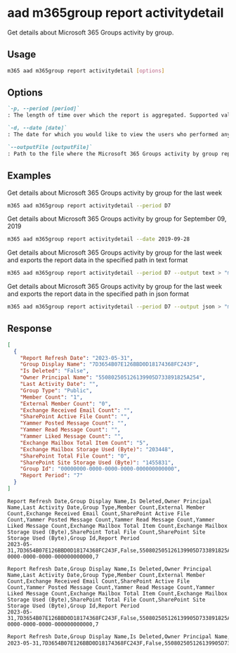 
# aad m365group report activitydetail

Get details about Microsoft 365 Groups activity by group.

## Usage

```sh
m365 aad m365group report activitydetail [options]
```

## Options

```md definition-list
`-p, --period [period]`
: The length of time over which the report is aggregated. Supported values `D7`, `D30`, `D90`, `D180`. Specify the `period` or `date`, but not both.

`-d, --date [date]`
: The date for which you would like to view the users who performed any activity. Supported date format is `YYYY-MM-DD`. Specify the `date` or `period`, but not both.

`--outputFile [outputFile]`
: Path to the file where the Microsoft 365 Groups activity by group report should be stored in
```

<Global />

## Examples

Get details about Microsoft 365 Groups activity by group for the last week

```sh
m365 aad m365group report activitydetail --period D7
```

Get details about Microsoft 365 Groups activity by group for September 09, 2019

```sh
m365 aad m365group report activitydetail --date 2019-09-28
```

Get details about Microsoft 365 Groups activity by group for the last week and exports the report data in the specified path in text format

```sh
m365 aad m365group report activitydetail --period D7 --output text > "m365groupactivitydetail.txt"
```

Get details about Microsoft 365 Groups activity by group for the last week and exports the report data in the specified path in json format

```sh
m365 aad m365group report activitydetail --period D7 --output json > "m365groupactivitydetail.json"
```

## Response

<Tabs>
  <TabItem value="JSON">

  ```json
  [
    {
      "Report Refresh Date": "2023-05-31",
      "Group Display Name": "7D3654B07E126BBD0D18174368FC243F",
      "Is Deleted": "False",
      "Owner Principal Name": "550802505126139905D733891825A254",
      "Last Activity Date": "",
      "Group Type": "Public",
      "Member Count": "1",
      "External Member Count": "0",
      "Exchange Received Email Count": "",
      "SharePoint Active File Count": "",
      "Yammer Posted Message Count": "",
      "Yammer Read Message Count": "",
      "Yammer Liked Message Count": "",
      "Exchange Mailbox Total Item Count": "5",
      "Exchange Mailbox Storage Used (Byte)": "203448",
      "SharePoint Total File Count": "0",
      "SharePoint Site Storage Used (Byte)": "1455831",
      "Group Id": "00000000-0000-0000-0000-000000000000",
      "Report Period": "7"
    }
  ]
  ```

  </TabItem>
  <TabItem value="Text">

  ```text
  Report Refresh Date,Group Display Name,Is Deleted,Owner Principal Name,Last Activity Date,Group Type,Member Count,External Member Count,Exchange Received Email Count,SharePoint Active File Count,Yammer Posted Message Count,Yammer Read Message Count,Yammer Liked Message Count,Exchange Mailbox Total Item Count,Exchange Mailbox Storage Used (Byte),SharePoint Total File Count,SharePoint Site Storage Used (Byte),Group Id,Report Period
  2023-05-31,7D3654B07E126BBD0D18174368FC243F,False,550802505126139905D733891825A254,,Public,1,0,,,,,,5,203448,0,1455831,00000000-0000-0000-0000-000000000000,7
  ```

  </TabItem>
  <TabItem value="CSV">

  ```csv
  Report Refresh Date,Group Display Name,Is Deleted,Owner Principal Name,Last Activity Date,Group Type,Member Count,External Member Count,Exchange Received Email Count,SharePoint Active File Count,Yammer Posted Message Count,Yammer Read Message Count,Yammer Liked Message Count,Exchange Mailbox Total Item Count,Exchange Mailbox Storage Used (Byte),SharePoint Total File Count,SharePoint Site Storage Used (Byte),Group Id,Report Period
  2023-05-31,7D3654B07E126BBD0D18174368FC243F,False,550802505126139905D733891825A254,,Public,1,0,,,,,,5,203448,0,1455831,00000000-0000-0000-0000-000000000000,7
  ```

  </TabItem>
  <TabItem value="Markdown">

  ```md
  Report Refresh Date,Group Display Name,Is Deleted,Owner Principal Name,Last Activity Date,Group Type,Member Count,External Member Count,Exchange Received Email Count,SharePoint Active File Count,Yammer Posted Message Count,Yammer Read Message Count,Yammer Liked Message Count,Exchange Mailbox Total Item Count,Exchange Mailbox Storage Used (Byte),SharePoint Total File Count,SharePoint Site Storage Used (Byte),Group Id,Report Period
  2023-05-31,7D3654B07E126BBD0D18174368FC243F,False,550802505126139905D733891825A254,,Public,1,0,,,,,,5,203448,0,1455831,00000000-0000-0000-0000-000000000000,7
  ```

  </TabItem>
</Tabs>
